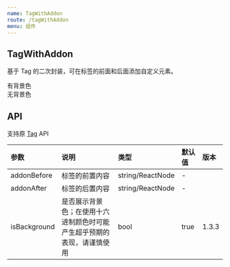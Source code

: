 ```yaml
---
name: TagWithAddon
route: /tagWithAddon
menu: 组件
---
```



## TagWithAddon

基于 Tag 的二次封装，可在标签的前面和后面添加自定义元素。

<Playground>
  <div>
    <TagWithAddon
        addonBefore="前面"
        addonAfter="后面"
      >
        有背景色
      </TagWithAddon>
  </div>
  <div>
      <TagWithAddon
          addonBefore="前面"
          addonAfter="后面"
          isBackground={false}
        >
          无背景色
        </TagWithAddon>
    </div>
</Playground>

## API

支持原 [Tag](https://ant-design.gitee.io/components/tag-cn/) API

|参数|说明|类型|默认值|版本|
|:--|:--|:--|:--|:--|
|addonBefore|标签的前置内容|string/ReactNode|-|
|addonAfter|标签的后置内容|string/ReactNode|-|
|isBackground|是否展示背景色；在使用十六进制颜色时可能产生超乎预期的表现，请谨慎使用|bool|true|1.3.3|
